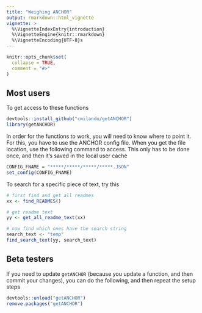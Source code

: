```yaml
---
title: "Weighing ANCHOR"
output: rmarkdown::html_vignette
vignette: >
  %\VignetteIndexEntry{introduction}
  %\VignetteEngine{knitr::rmarkdown}
  %\VignetteEncoding{UTF-8}s
---
```


```r
knitr::opts_chunk$set(
  collapse = TRUE,
  comment = "#>"
)
```

## Most users

To get access to these functions

```r
devtools::install_github("cmilando/getANCHOR")
library(getANCHOR)
```

In order for the functions to work, you will need to know where to point it. For this, you have to use the ANCHOR config file. When you get the file location, use the following command to access. This only has to be done once, and then it's saved in the local user cache

```r
CONFIG_FNAME = "*****/*****/*****/*****.JSON"
set_config(CONFIG_FNAME)
```

To search for a specific piece of text, try this

```r
# first find and get all readmes
xx <- find_READMES()

# get readme text
yy <- get_all_readme_text(xx)

# now find which ones have the search string
search_text <- "temp"
find_search_text(yy, search_text)

```

## Beta testers

If you need to update `getANCHOR` (because you update a function, and then commit your changes), you can do the following, and then repeat the setup steps

```r
devtools::unload("getANCHOR")
remove.packages("getANCHOR")
```
